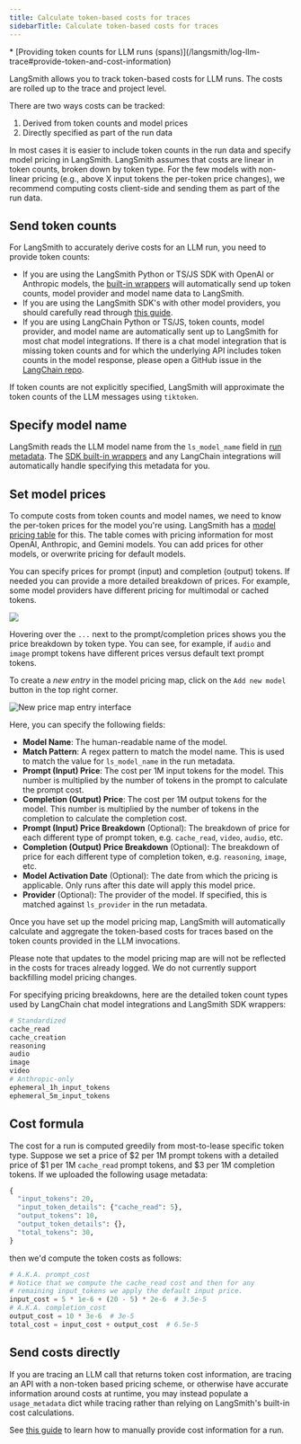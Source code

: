 ```yaml
---
title: Calculate token-based costs for traces
sidebarTitle: Calculate token-based costs for traces
---
```


<Info>
* [Providing token counts for LLM runs (spans)](/langsmith/log-llm-trace#provide-token-and-cost-information)
</Info>

LangSmith allows you to track token-based costs for LLM runs. The costs are rolled up to the trace and project level.

There are two ways costs can be tracked:

1. Derived from token counts and model prices
2. Directly specified as part of the run data

In most cases it is easier to include token counts in the run data and specify model pricing in LangSmith. LangSmith assumes that costs are linear in token counts, broken down by token type. For the few models with non-linear pricing (e.g., above X input tokens the per-token price changes), we recommend computing costs client-side and sending them as part of the run data.

## Send token counts

For LangSmith to accurately derive costs for an LLM run, you need to provide token counts:

* If you are using the LangSmith Python or TS/JS SDK with OpenAI or Anthropic models, the [built-in wrappers](/langsmith/annotate-code#wrap-the-openai-client) will automatically send up token counts, model provider and model name data to LangSmith.
* If you are using the LangSmith SDK's with other model providers, you should carefully read through [this guide](/langsmith/log-llm-trace#manually-provide-usage-information).
* If you are using LangChain Python or TS/JS, token counts, model provider, and model name are automatically sent up to LangSmith for most chat model integrations. If there is a chat model integration that is missing token counts and for which the underlying API includes token counts in the model response, please open a GitHub issue in the [LangChain repo](https://github.com/langchain-ai/langchain).

If token counts are not explicitly specified, LangSmith will approximate the token counts of the LLM messages using `tiktoken`.

## Specify model name

LangSmith reads the LLM model name from the `ls_model_name` field in [run metadata](/langsmith/add-metadata-tags). The [SDK built-in wrappers](/langsmith/annotate-code#wrap-the-openai-client) and any LangChain integrations will automatically handle specifying this metadata for you.

## Set model prices

To compute costs from token counts and model names, we need to know the per-token prices for the model you're using. LangSmith has a [model pricing table](https://smith.langchain.com/settings/workspaces/models) for this. The table comes with pricing information for most OpenAI, Anthropic, and Gemini models. You can add prices for other models, or overwrite pricing for default models.

You can specify prices for prompt (input) and completion (output) tokens. If needed you can provide a more detailed breakdown of prices. For example, some model providers have different pricing for multimodal or cached tokens.

![](/langsmith/images/model-price-map.png)

Hovering over the `...` next to the prompt/completion prices shows you the price breakdown by token type. You can see, for example, if `audio` and `image` prompt tokens have different prices versus default text prompt tokens.

To create a *new entry* in the model pricing map, click on the `Add new model` button in the top right corner.

![New price map entry interface](/langsmith/images/new-price-map-entry.png)

Here, you can specify the following fields:

* **Model Name**: The human-readable name of the model.
* **Match Pattern**: A regex pattern to match the model name. This is used to match the value for `ls_model_name` in the run metadata.
* **Prompt (Input) Price**: The cost per 1M input tokens for the model. This number is multiplied by the number of tokens in the prompt to calculate the prompt cost.
* **Completion (Output) Price**: The cost per 1M output tokens for the model. This number is multiplied by the number of tokens in the completion to calculate the completion cost.
* **Prompt (Input) Price Breakdown** (Optional): The breakdown of price for each different type of prompt token, e.g. `cache_read`, `video`, `audio`, etc.
* **Completion (Output) Price Breakdown** (Optional): The breakdown of price for each different type of completion token, e.g. `reasoning`, `image`, etc.
* **Model Activation Date** (Optional): The date from which the pricing is applicable. Only runs after this date will apply this model price.
* **Provider** (Optional): The provider of the model. If specified, this is matched against `ls_provider` in the run metadata.

Once you have set up the model pricing map, LangSmith will automatically calculate and aggregate the token-based costs for traces based on the token counts provided in the LLM invocations.

<Note>
Please note that updates to the model pricing map are will not be reflected in the costs for traces already logged. We do not currently support backfilling model pricing changes.
</Note>

For specifying pricing breakdowns, here are the detailed token count types used by LangChain chat model integrations and LangSmith SDK wrappers:

```python
# Standardized
cache_read
cache_creation
reasoning
audio
image
video
# Anthropic-only
ephemeral_1h_input_tokens
ephemeral_5m_input_tokens
```

## Cost formula

The cost for a run is computed greedily from most-to-lease specific token type. Suppose we set a price of $2 per 1M prompt tokens with a detailed price of $1 per 1M `cache_read` prompt tokens, and $3 per 1M completion tokens. If we uploaded the following usage metadata:

```python
{
  "input_tokens": 20,
  "input_token_details": {"cache_read": 5},
  "output_tokens": 10,
  "output_token_details": {},
  "total_tokens": 30,
}
```

then we'd compute the token costs as follows:

```python
# A.K.A. prompt_cost
# Notice that we compute the cache_read cost and then for any
# remaining input_tokens we apply the default input price.
input_cost = 5 * 1e-6 + (20 - 5) * 2e-6  # 3.5e-5
# A.K.A. completion_cost
output_cost = 10 * 3e-6  # 3e-5
total_cost = input_cost + output_cost  # 6.5e-5
```

## Send costs directly

If you are tracing an LLM call that returns token cost information, are tracing an API with a non-token based pricing scheme, or otherwise have accurate information around costs at runtime, you may instead populate a `usage_metadata` dict while tracing rather than relying on LangSmith's built-in cost calculations.

See [this guide](/langsmith/log-llm-trace#manually-provide-usage-information) to learn how to manually provide cost information for a run.
